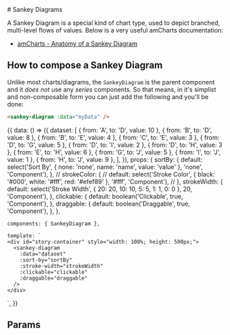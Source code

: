 

<Meta title="amCharts/Sankey" component={SankeyDiagram} />


<Description of={SankeyDiagram} />
# Sankey Diagrams

A Sankey Diagram is a special kind of chart type, used to depict branched, multi-level flows of values. Below is a very useful amCharts documentation:

- [amCharts - Anatomy of a Sankey Diagram](https://www.amcharts.com/docs/v4/chart-types/sankey-diagram/)

## How to compose a Sankey Diagram

Unlike most charts/diagrams, the `SankeyDiagram` is the parent component and it _does not_ use any _series_ components. So that means, in it's simplist and non-composable form you can just add the following and you'll be done:

```html
<sankey-diagram :data="myData" />
```


<Preview>
  <Story name="SankeyDiagram" inline={true}>
    {{
    data: () => ({
      dataset: [
        { from: 'A', to: 'D', value: 10 },
        { from: 'B', to: 'D', value: 8 },
        { from: 'B', to: 'E', value: 4 },
        { from: 'C', to: 'E', value: 3 },
        { from: 'D', to: 'G', value: 5 },
        { from: 'D', to: 'I', value: 2 },
        { from: 'D', to: 'H', value: 3 },
        { from: 'E', to: 'H', value: 6 },
        { from: 'G', to: 'J', value: 5 },
        { from: 'I', to: 'J', value: 1 },
        { from: 'H', to: 'J', value: 9 },
      ],
    }),
    props: {
      sortBy: {
        default: select('Sort By', { none: 'none', name: 'name', value: 'value' }, 'none', 'Component'),
      },
      // strokeColor: {
      //   default: select('Stroke Color', { black: '#000', white: '#fff', red: '#efef89' }, '#fff', 'Component'),
      // },
      strokeWidth: {
        default: select('Stroke Width', { 20: 20, 10: 10, 5: 5, 1: 1, 0: 0 }, 20, 'Component'),
      },
      clickable: {
        default: boolean('Clickable', true, 'Component'),
      },
      draggable: {
        default: boolean('Draggable', true, 'Component'),
      },
    },

    components: { SankeyDiagram },

    template: `
    <div id="story-container" style="width: 100%; height: 500px;">
      <sankey-diagram 
        :data="dataset" 
        :sort-by="sortBy" 
        :stroke-width="strokeWidth" 
        :clickable="clickable"
        :draggable="draggable"
      />
    </div>
  `,
    }}
  </Story>
</Preview>

## Params

<Props of={SankeyDiagram} />
